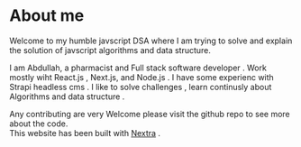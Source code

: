 
# About me

Welcome to my humble javscript DSA where I am trying to solve and explain the solution of javscript algorithms and data structure.

I am Abdullah, a pharmacist and Full stack software developer . Work mostly wiht React.js , Next.js, and Node.js . I have some experienc with Strapi headless cms . I like to solve challenges , learn continusly about Algorithms and data structure .

Any contributing are very Welcome
please visit the github repo to see more about the code. <br/>
This website has been built with <a href="https://nextra.site/" target="_blank" className={styles.links}>Nextra</a> .


<Contact />
